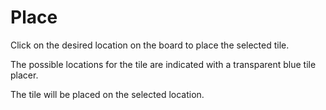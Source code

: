 # Place

Click on the desired location on the board to place the selected tile.

The possible locations for the tile are indicated with a transparent blue tile placer.

The tile will be placed on the selected location.